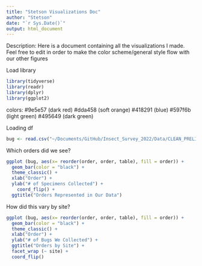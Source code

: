 ```yaml
---
title: "Stetson Visualizations Doc"
author: "Stetson"
date: "`r Sys.Date()`"
output: html_document
---
```


Description:
Here is a document containing all the visualizations I made. Feel free to edit in order to make the color scheme/general style flow with our other figures

Load library
```r
library(tidyverse)
library(readr)
library(dplyr)
library(ggplot2)
```

colors:
#9e5e57 (dark red)
#dda458 (soft orange)
#418291 (blue)
#597f6b (light green)
#495649 (dark green) 

Loading df
```r
bug <- read.csv("~/Documents/GitHub/Insect_Survey_2022/Data/CLEAN_PRELIM_EEBClub_UTICdata_Weather_v2.csv")
```

Which orders did we see?
```r
ggplot (bug, aes(x= reorder(order, order, table), fill = order)) +
  geom_bar(color = "black") +
  theme_classic() +
  xlab("Order") +
  ylab("# of Specimens Collected") +
    coord_flip() +
  ggtitle("Orders Represented in Our Data")
```


How did this vary by site?
```r
ggplot (bug, aes(x= reorder(order, order, table), fill = order)) +
  geom_bar(color = "black") +
  theme_classic() +
  xlab("Order") +
  ylab("# of Bugs We Collected") +
  ggtitle("Orders by Site") +
  facet_wrap (~ site) +
  coord_flip()
```

